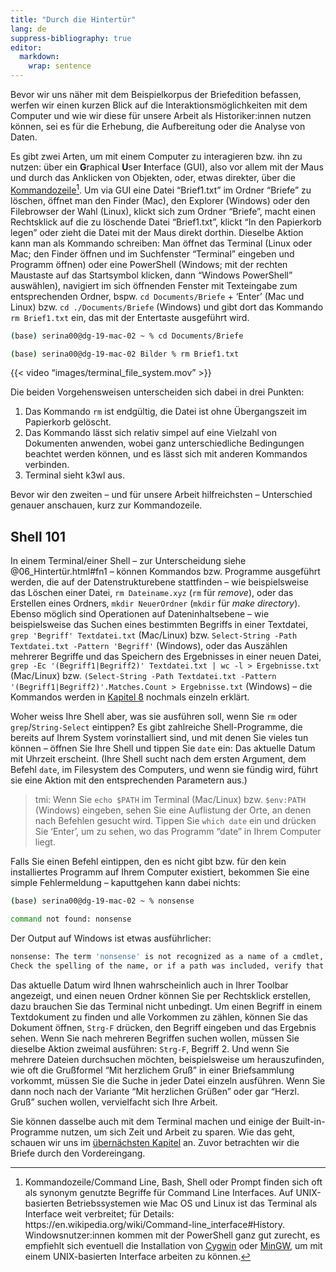 ```yaml
---
title: "Durch die Hintertür"
lang: de
suppress-bibliography: true
editor: 
  markdown: 
    wrap: sentence
---
```


Bevor wir uns näher mit dem Beispielkorpus der Briefedition befassen, werfen wir einen kurzen Blick auf die Interaktionsmöglichkeiten mit dem Computer und wie wir diese für unsere Arbeit als Historiker:innen nutzen können, sei es für die Erhebung, die Aufbereitung oder die Analyse von Daten.

Es gibt zwei Arten, um mit einem Computer zu interagieren bzw. ihn zu nutzen: über ein **G**raphical **U**ser **I**nterface (GUI), also vor allem mit der Maus und durch das Anklicken von Objekten, oder, etwas direkter, über die [Kommandozeile](https://de.wikipedia.org/wiki/Kommandozeile)[^1]. Um via GUI eine Datei "Brief1.txt" im Ordner "Briefe" zu löschen, öffnet man den Finder (Mac), den Explorer (Windows) oder den Filebrowser der Wahl (Linux), klickt sich zum Ordner "Briefe", macht einen Rechtsklick auf die zu löschende Datei "Brief1.txt", klickt "In den Papierkorb legen" oder zieht die Datei mit der Maus direkt dorthin. Dieselbe Aktion kann man als Kommando schreiben: Man öffnet das Terminal (Linux oder Mac; den Finder öffnen und im Suchfenster "Terminal" eingeben und Programm öffnen) oder eine PowerShell (Windows; mit der rechten Maustaste auf das Startsymbol klicken, dann "Windows PowerShell" auswählen), navigiert im sich öffnenden Fenster mit Texteingabe zum entsprechenden Ordner, bspw. `cd Documents/Briefe` + 'Enter' (Mac und Linux) bzw. `cd ./Documents/Briefe` (Windows) und gibt dort das Kommando `rm Brief1.txt` ein, das mit der Entertaste ausgeführt wird.

[^1]: Kommandozeile/Command Line, Bash, Shell oder Prompt finden sich oft als synonym genutzte Begriffe für Command Line Interfaces. Auf UNIX-basierten Betriebssystemen wie Mac OS und Linux ist das Terminal als Interface weit verbreitet; für Details: https://en.wikipedia.org/wiki/Command-line_interface#History. Windowsnutzer:innen kommen mit der PowerShell ganz gut zurecht, es empfiehlt sich eventuell die Installation von [Cygwin](https://en.wikipedia.org/wiki/Cygwin) oder [MinGW](https://en.wikipedia.org/wiki/MinGW), um mit einem UNIX-basierten Interface arbeiten zu können.

``` bash
(base) serina00@dg-19-mac-02 ~ % cd Documents/Briefe
```
``` bash
(base) serina00@dg-19-mac-02 Bilder % rm Brief1.txt
```

{{< video "images/terminal_file_system.mov" >}}

Die beiden Vorgehensweisen unterscheiden sich dabei in drei Punkten:

1.  Das Kommando `rm` ist endgültig, die Datei ist ohne Übergangszeit im Papierkorb gelöscht.
2.  Das Kommando lässt sich relativ simpel auf eine Vielzahl von Dokumenten anwenden, wobei ganz unterschiedliche Bedingungen beachtet werden können, und es lässt sich mit anderen Kommandos verbinden.
3.  Terminal sieht k3wl aus.

Bevor wir den zweiten -- und für unsere Arbeit hilfreichsten -- Unterschied genauer anschauen, kurz zur Kommandozeile. 

## Shell 101

In einem Terminal/einer Shell -- zur Unterscheidung siehe @06_Hintertür.html#fn1 -- können Kommandos bzw. Programme ausgeführt werden, die auf der Datenstrukturebene stattfinden -- wie beispielsweise das Löschen einer Datei, `rm Dateiname.xyz` (`rm` für *remove*), oder das Erstellen eines Ordners, `mkdir NeuerOrdner` (`mkdir` für *make directory*). Ebenso möglich sind Operationen auf Dateninhaltsebene -- wie beispielsweise das Suchen eines bestimmten Begriffs in einer Textdatei, `grep 'Begriff' Textdatei.txt` (Mac/Linux) bzw. `Select-String -Path Textdatei.txt -Pattern 'Begriff'` (Windows), oder das Auszählen mehrerer Begriffe und das Speichern des Ergebnisses in einer neuen Datei, `grep -Ec '(Begriff1|Begriff2)' Textdatei.txt | wc -l > Ergebnisse.txt` (Mac/Linux) bzw. `(Select-String -Path Textdatei.txt -Pattern '(Begriff1|Begriff2)'.Matches.Count > Ergebnisse.txt` (Windows) -- die Kommandos werden in [Kapitel 8](08_Analyse.qmd) nochmals einzeln erklärt.

Woher weiss Ihre Shell aber, was sie ausführen soll, wenn Sie `rm` oder `grep`/`String-Select` eintippen? Es gibt zahlreiche Shell-Programme, die bereits auf Ihrem System vorinstalliert sind, und mit denen Sie vieles tun können -- öffnen Sie Ihre Shell und tippen Sie `date` ein: Das aktuelle Datum mit Uhrzeit erscheint. (Ihre Shell sucht nach dem ersten Argument, dem Befehl `date`, im Filesystem des Computers, und wenn sie fündig wird, führt sie eine Aktion mit den entsprechenden Parametern aus.)

> tmi: Wenn Sie `echo $PATH` im Terminal (Mac/Linux) bzw. `$env:PATH` (Windows) eingeben, sehen Sie eine Auflistung der Orte, an denen nach Befehlen gesucht wird. Tippen Sie `which date` ein und drücken Sie 'Enter', um zu sehen, wo das Programm "date" in Ihrem Computer liegt.

Falls Sie einen Befehl eintippen, den es nicht gibt bzw. für den kein installiertes Programm auf Ihrem Computer existiert, bekommen Sie eine simple Fehlermeldung -- kaputtgehen kann dabei nichts:

``` bash
(base) serina00@dg-19-mac-02 ~ % nonsense
```
``` bash
command not found: nonsense
```
Der Output auf Windows ist etwas ausführlicher:

``` bash
nonsense: The term 'nonsense' is not recognized as a name of a cmdlet, function, script file, or executable program.
Check the spelling of the name, or if a path was included, verify that the path is correct and try again.
```

Das aktuelle Datum wird Ihnen wahrscheinlich auch in Ihrer Toolbar angezeigt, und einen neuen Ordner können Sie per Rechtsklick erstellen, dazu brauchen Sie das Terminal nicht unbedingt. Um einen Begriff in einem Textdokument zu finden und alle Vorkommen zu zählen, können Sie das Dokument öffnen, `Strg-F` drücken, den Begriff eingeben und das Ergebnis sehen. Wenn Sie nach mehreren Begriffen suchen wollen, müssen Sie dieselbe Aktion zweimal ausführen: `Strg-F`, Begriff 2. Und wenn Sie mehrere Dateien durchsuchen möchten, beispielsweise um herauszufinden, wie oft die Grußformel "Mit herzlichem Gruß" in einer Briefsammlung vorkommt, müssen Sie die Suche in jeder Datei einzeln ausführen. Wenn Sie dann noch nach der Variante "Mit herzlichen Grüßen" oder gar "Herzl. Gruß" suchen wollen, vervielfacht sich Ihre Arbeit.

Sie können dasselbe auch mit dem Terminal machen und einige der Built-in-Programme nutzen, um sich Zeit und Arbeit zu sparen.
Wie das geht, schauen wir uns im [übernächsten Kapitel](08_Analyse.qmd) an.
Zuvor betrachten wir die Briefe durch den Vordereingang.


